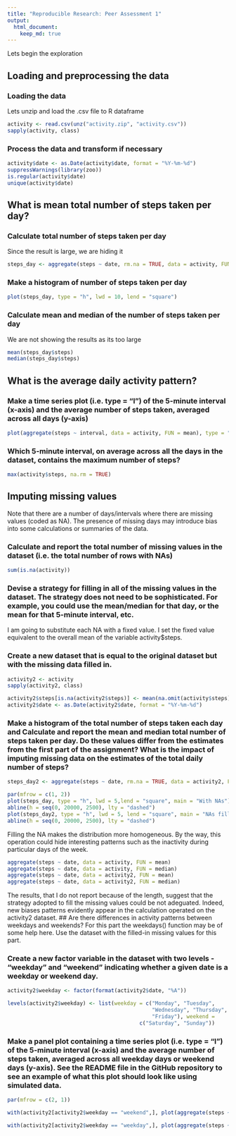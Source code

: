 ```yaml
---
title: "Reproducible Research: Peer Assessment 1"
output: 
  html_document:
    keep_md: true
---
```


Lets begin the exploration

## Loading and preprocessing the data
### Loading the data
Lets unzip and load the .csv file to R dataframe

```r
activity <- read.csv(unz("activity.zip", "activity.csv"))
sapply(activity, class)
```

### Process the data and transform if necessary
```r
activity$date <- as.Date(activity$date, format = "%Y-%m-%d")
suppressWarnings(library(zoo))
is.regular(activity$date)
unique(activity$date)
```


## What is mean total number of steps taken per day?

### Calculate total number of steps taken per day
Since the result is large, we are hiding it
```r
steps_day <- aggregate(steps ~ date, rm.na = TRUE, data = activity, FUN = sum)
```
### Make a histogram of number of steps taken per day
```r
plot(steps_day, type = "h", lwd = 10, lend = "square")
```
### Calculate mean and median of the number of steps taken per day

We are not showing the results as its too large
```r
mean(steps_day$steps)
median(steps_day$steps)
```



## What is the average daily activity pattern?
### Make a time series plot (i.e. type = "l") of the 5-minute interval (x-axis) and the average number of steps taken, averaged across all days (y-axis)

```r
plot(aggregate(steps ~ interval, data = activity, FUN = mean), type = "l")
```

### Which 5-minute interval, on average across all the days in the dataset, contains the maximum number of steps?

```r
max(activity$steps, na.rm = TRUE)
```


## Imputing missing values
Note that there are a number of days/intervals where there are missing values (coded as NA). The presence of missing days may introduce bias into some calculations or summaries of the data.

### Calculate and report the total number of missing values in the dataset (i.e. the total number of rows with NAs)
```r
sum(is.na(activity))
```
### Devise a strategy for filling in all of the missing values in the dataset. The strategy does not need to be sophisticated. For example, you could use the mean/median for that day, or the mean for that 5-minute interval, etc.

I am going to substitute each NA with a fixed value. I set the fixed value equivalent to the overall mean of the variable activity$steps.

### Create a new dataset that is equal to the original dataset but with the missing data filled in.
```r
activity2 <- activity
sapply(activity2, class)
```

```r
activity2$steps[is.na(activity2$steps)] <- mean(na.omit(activity$steps))
activity2$date <- as.Date(activity2$date, format = "%Y-%m-%d")
```

### Make a histogram of the total number of steps taken each day and Calculate and report the mean and median total number of steps taken per day. Do these values differ from the estimates from the first part of the assignment? What is the impact of imputing missing data on the estimates of the total daily number of steps?

```r
steps_day2 <- aggregate(steps ~ date, rm.na = TRUE, data = activity2, FUN = sum)

par(mfrow = c(1, 2))
plot(steps_day, type = "h", lwd = 5,lend = "square", main = "With NAs")
abline(h = seq(0, 20000, 2500), lty = "dashed")
plot(steps_day2, type = "h", lwd = 5, lend = "square", main = "NAs filled")
abline(h = seq(0, 20000, 2500), lty = "dashed")
```
Filling the NA makes the distribution more homogeneous. By the way, this operation could hide interesting patterns such as the inactivity during particular days of the week.

```r
aggregate(steps ~ date, data = activity, FUN = mean)
aggregate(steps ~ date, data = activity, FUN = median)
aggregate(steps ~ date, data = activity2, FUN = mean)
aggregate(steps ~ date, data = activity2, FUN = median)
```
The results, that I do not report because of the length, suggest that the strategy adopted to fill the missing values could be not adeguated. Indeed, new biases patterns evidently appear in the calculation operated on the activity2 dataset.
## Are there differences in activity patterns between weekdays and weekends?
For this part the weekdays() function may be of some help here. Use the dataset with the filled-in missing values for this part.

### Create a new factor variable in the dataset with two levels - "weekday" and "weekend" indicating whether a given date is a weekday or weekend day.

```r
activity2$weekday <- factor(format(activity2$date, "%A"))

levels(activity2$weekday) <- list(weekday = c("Monday", "Tuesday",
                                              "Wednesday", "Thursday",
                                              "Friday"), weekend =
                                          c("Saturday", "Sunday"))
```
### Make a panel plot containing a time series plot (i.e. type = "l") of the 5-minute interval (x-axis) and the average number of steps taken, averaged across all weekday days or weekend days (y-axis). See the README file in the GitHub repository to see an example of what this plot should look like using simulated data.

```r
par(mfrow = c(2, 1))

with(activity2[activity2$weekday == "weekend",], plot(aggregate(steps ~ interval, FUN = mean), type = "l", main = "Weekends"))

with(activity2[activity2$weekday == "weekday",], plot(aggregate(steps ~ interval, FUN = mean), type = "l", main = "Weekdays"))
```

